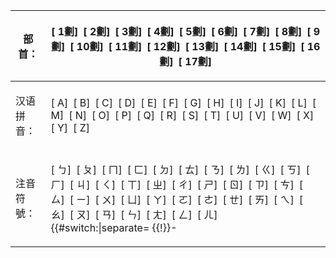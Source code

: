 {|class="toccolours plainlinks" style="font-size:70%" align=center
! 部首：
| [{{fullurl:{{FULLPAGENAME}}|from=%E4%B8%80}} 1劃] [{{fullurl:{{FULLPAGENAME}}|from=%E4%BA%8C}} 2劃] [{{fullurl:{{FULLPAGENAME}}|from=%E5%8F%A3}} 3劃] [{{fullurl:{{FULLPAGENAME}}|from=%E5%BF%83}} 4劃] [{{fullurl:{{FULLPAGENAME}}|from=%E7%8E%84}} 5劃] [{{fullurl:{{FULLPAGENAME}}|from=%E7%AB%B9}} 6劃] [{{fullurl:{{FULLPAGENAME}}|from=%E8%A6%8B}} 7劃] [{{fullurl:{{FULLPAGENAME}}|from=%E9%87%91}} 8劃] [{{fullurl:{{FULLPAGENAME}}|from=%E9%9D%A2}} 9劃] [{{fullurl:{{FULLPAGENAME}}|from=%E9%A6%AC}} 10劃] [{{fullurl:{{FULLPAGENAME}}|from=%E9%AD%9A}} 11劃] [{{fullurl:{{FULLPAGENAME}}|from=%E9%BB%83}} 12劃] [{{fullurl:{{FULLPAGENAME}}|from=%E9%BB%BD}} 13劃] [{{fullurl:{{FULLPAGENAME}}|from=%E9%BC%BB}} 14劃] [{{fullurl:{{FULLPAGENAME}}|from=%E9%BD%92}} 15劃] [{{fullurl:{{FULLPAGENAME}}|from=%E9%BE%8D}} 16劃] [{{fullurl:{{FULLPAGENAME}}|from=%E9%BE%A0}} 17劃]
|-
!汉语拼音：
|[{{SERVER}}{{localurl:{{NAMESPACE}}:{{PAGENAME}}|from=A}} A] [{{SERVER}}{{localurl:{{NAMESPACE}}:{{PAGENAME}}|from=B}} B] [{{SERVER}}{{localurl:{{NAMESPACE}}:{{PAGENAME}}|from=C}} C] [{{SERVER}}{{localurl:{{NAMESPACE}}:{{PAGENAME}}|from=D}} D] [{{SERVER}}{{localurl:{{NAMESPACE}}:{{PAGENAME}}|from=E}} E] [{{SERVER}}{{localurl:{{NAMESPACE}}:{{PAGENAME}}|from=F}} F] [{{SERVER}}{{localurl:{{NAMESPACE}}:{{PAGENAME}}|from=G}} G] [{{SERVER}}{{localurl:{{NAMESPACE}}:{{PAGENAME}}|from=H}} H] [{{SERVER}}{{localurl:{{NAMESPACE}}:{{PAGENAME}}|from=I}} I] [{{SERVER}}{{localurl:{{NAMESPACE}}:{{PAGENAME}}|from=J}} J] [{{SERVER}}{{localurl:{{NAMESPACE}}:{{PAGENAME}}|from=K}} K] [{{SERVER}}{{localurl:{{NAMESPACE}}:{{PAGENAME}}|from=L}} L] [{{SERVER}}{{localurl:{{NAMESPACE}}:{{PAGENAME}}|from=M}} M] [{{SERVER}}{{localurl:{{NAMESPACE}}:{{PAGENAME}}|from=N}} N] [{{SERVER}}{{localurl:{{NAMESPACE}}:{{PAGENAME}}|from=O}} O] [{{SERVER}}{{localurl:{{NAMESPACE}}:{{PAGENAME}}|from=P}} P] [{{SERVER}}{{localurl:{{NAMESPACE}}:{{PAGENAME}}|from=Q}} Q] [{{SERVER}}{{localurl:{{NAMESPACE}}:{{PAGENAME}}|from=R}} R] [{{SERVER}}{{localurl:{{NAMESPACE}}:{{PAGENAME}}|from=S}} S] [{{SERVER}}{{localurl:{{NAMESPACE}}:{{PAGENAME}}|from=T}} T] [{{SERVER}}{{localurl:{{NAMESPACE}}:{{PAGENAME}}|from=U}} U] [{{SERVER}}{{localurl:{{NAMESPACE}}:{{PAGENAME}}|from=V}} V] [{{SERVER}}{{localurl:{{NAMESPACE}}:{{PAGENAME}}|from=W}} W] [{{SERVER}}{{localurl:{{NAMESPACE}}:{{PAGENAME}}|from=X}} X] [{{SERVER}}{{localurl:{{NAMESPACE}}:{{PAGENAME}}|from=Y}} Y] [{{SERVER}}{{localurl:{{NAMESPACE}}:{{PAGENAME}}|from=Z}} Z] 
|-
!注音符號：
|[{{SERVER}}{{localurl:{{NAMESPACE}}:{{PAGENAME}}|from=B}} ㄅ] [{{SERVER}}{{localurl:{{NAMESPACE}}:{{PAGENAME}}|from=P}} ㄆ] [{{SERVER}}{{localurl:{{NAMESPACE}}:{{PAGENAME}}|from=M}} ㄇ] [{{SERVER}}{{localurl:{{NAMESPACE}}:{{PAGENAME}}|from=F}} ㄈ] [{{SERVER}}{{localurl:{{NAMESPACE}}:{{PAGENAME}}|from=D}} ㄉ] [{{SERVER}}{{localurl:{{NAMESPACE}}:{{PAGENAME}}|from=T}} ㄊ] [{{SERVER}}{{localurl:{{NAMESPACE}}:{{PAGENAME}}|from=N}} ㄋ] [{{SERVER}}{{localurl:{{NAMESPACE}}:{{PAGENAME}}|from=L}} ㄌ] [{{SERVER}}{{localurl:{{NAMESPACE}}:{{PAGENAME}}|from=G}} ㄍ] [{{SERVER}}{{localurl:{{NAMESPACE}}:{{PAGENAME}}|from=K}} ㄎ] [{{SERVER}}{{localurl:{{NAMESPACE}}:{{PAGENAME}}|from=H}} ㄏ] [{{SERVER}}{{localurl:{{NAMESPACE}}:{{PAGENAME}}|from=J}} ㄐ] [{{SERVER}}{{localurl:{{NAMESPACE}}:{{PAGENAME}}|from=Q}} ㄑ] [{{SERVER}}{{localurl:{{NAMESPACE}}:{{PAGENAME}}|from=X}} ㄒ] [{{SERVER}}{{localurl:{{NAMESPACE}}:{{PAGENAME}}|from=Z}} ㄓ] [{{SERVER}}{{localurl:{{NAMESPACE}}:{{PAGENAME}}|from=C}} ㄔ] [{{SERVER}}{{localurl:{{NAMESPACE}}:{{PAGENAME}}|from=S}} ㄕ] [{{SERVER}}{{localurl:{{NAMESPACE}}:{{PAGENAME}}|from=R}} ㄖ] [{{SERVER}}{{localurl:{{NAMESPACE}}:{{PAGENAME}}|from=Z}} ㄗ] [{{SERVER}}{{localurl:{{NAMESPACE}}:{{PAGENAME}}|from=C}} ㄘ] [{{SERVER}}{{localurl:{{NAMESPACE}}:{{PAGENAME}}|from=S}} ㄙ] [{{SERVER}}{{localurl:{{NAMESPACE}}:{{PAGENAME}}|from=Y}} ㄧ] [{{SERVER}}{{localurl:{{NAMESPACE}}:{{PAGENAME}}|from=W}} ㄨ] [{{SERVER}}{{localurl:{{NAMESPACE}}:{{PAGENAME}}|from=Y}} ㄩ] [{{SERVER}}{{localurl:{{NAMESPACE}}:{{PAGENAME}}|from=A}} ㄚ] [{{SERVER}}{{localurl:{{NAMESPACE}}:{{PAGENAME}}|from=O}} ㄛ] [{{SERVER}}{{localurl:{{NAMESPACE}}:{{PAGENAME}}|from=E}} ㄜ] [{{SERVER}}{{localurl:{{NAMESPACE}}:{{PAGENAME}}|from=E}} ㄝ] [{{SERVER}}{{localurl:{{NAMESPACE}}:{{PAGENAME}}|from=A}} ㄞ] [{{SERVER}}{{localurl:{{NAMESPACE}}:{{PAGENAME}}|from=E}} ㄟ] [{{SERVER}}{{localurl:{{NAMESPACE}}:{{PAGENAME}}|from=A}} ㄠ] [{{SERVER}}{{localurl:{{NAMESPACE}}:{{PAGENAME}}|from=O}} ㄡ] [{{SERVER}}{{localurl:{{NAMESPACE}}:{{PAGENAME}}|from=A}} ㄢ] [{{SERVER}}{{localurl:{{NAMESPACE}}:{{PAGENAME}}|from=E}} ㄣ] [{{SERVER}}{{localurl:{{NAMESPACE}}:{{PAGENAME}}|from=A}} ㄤ] [{{SERVER}}{{localurl:{{NAMESPACE}}:{{PAGENAME}}|from=E}} ㄥ] [{{SERVER}}{{localurl:{{NAMESPACE}}:{{PAGENAME}}|from=E}} ㄦ] 
{{#switch:{{{numerals|}}}|separate=
{{!}}-
!數字：
{{!}}[{{SERVER}}{{localurl:{{NAMESPACE}}:{{PAGENAME}}|from=0}} 0] [{{SERVER}}{{localurl:{{NAMESPACE}}:{{PAGENAME}}|from=1}} 1] [{{SERVER}}{{localurl:{{NAMESPACE}}:{{PAGENAME}}|from=2}} 2] [{{SERVER}}{{localurl:{{NAMESPACE}}:{{PAGENAME}}|from=3}} 3] [{{SERVER}}{{localurl:{{NAMESPACE}}:{{PAGENAME}}|from=4}} 4] [{{SERVER}}{{localurl:{{NAMESPACE}}:{{PAGENAME}}|from=5}} 5] [{{SERVER}}{{localurl:{{NAMESPACE}}:{{PAGENAME}}|from=6}} 6] [{{SERVER}}{{localurl:{{NAMESPACE}}:{{PAGENAME}}|from=7}} 7] [{{SERVER}}{{localurl:{{NAMESPACE}}:{{PAGENAME}}|from=8}} 8] [{{SERVER}}{{localurl:{{NAMESPACE}}:{{PAGENAME}}|from=9}} 9] 
|group=
{{!}}-
!數字：
{{!}}[{{SERVER}}{{localurl:{{NAMESPACE}}:{{PAGENAME}}|from=0}} 0—9]
|#default=}}
|}<noinclude>
{{documentation}}
</noinclude>